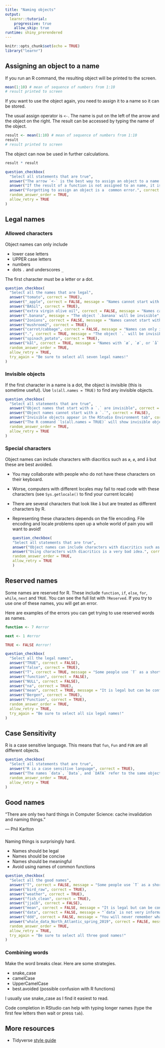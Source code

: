 ```yaml
---
title: "Naming objects"
output: 
  learnr::tutorial:
    progressive: true
    allow_skip: true
runtime: shiny_prerendered
---
```

  
  ```r
knitr::opts_chunk$set(echo = TRUE)
library("learnr")
```

## Assigning an object to a name

If you run an R command, the resulting object will be printed to the screen.

```r
mean(1:10) # mean of sequence of numbers from 1:10
# result printed to screen
```

If you want to use the object again, you need to assign it to a name so it can be stored.

The usual assign operator is `<-`. 
The name is put on the left of the arrow and the object on the right.
The result can be accessed by typing the name of the object.

```r
result <- mean(1:10) # mean of sequence of numbers from 1:10
result
# result printed to screen
```

The object can now be used in further calculations.

```r
result * result
```


```r
question_checkbox(
  "Select all statements that are true",
  answer("The arrow `<-` is the best way to assign an object to a name.", correct = TRUE),
  answer("If the result of a function is not assigned to an name, it is printed to the screen and lost.", correct = TRUE),
  answer("Forgetting to assign an object is a  common error.", correct = TRUE),
  random_answer_order = TRUE,
  allow_retry = TRUE
)
```

## Legal names

### Allowed characters

Object names can only include

- lower case letters
- UPPER case letters
- numbers
- dots `.` and underscores `_`

The first character must be a letter or a dot.

```r
question_checkbox(
  "Select all the names that are legal",
  answer("tomato", correct = TRUE),
  answer("_apple", correct = FALSE, message = "Names cannot start with an underscore"),
  answer("BASil", correct = TRUE),
  answer("extra virgin olive oil", correct = FALSE, message = "Names cannot include spaces"),
  answer(".banana", message = "The object `.banana` will be invisible", correct = TRUE),
  answer("2onions", correct = FALSE, message = "Names cannot start with a number"),
  answer("mushroom2", correct = TRUE),
  answer("carrot/cabbage", correct = FALSE, message = "Names can only include letters, numbers, `.` and `_`"),
  answer(".", correct = TRUE, message = "The object `.` will be invisible"),
  answer("spinach_potato", correct = TRUE),
  answer("kål", correct = TRUE, message = "Names with `æ`, `ø`, or `å` are legal but can cause huge problems with locale. Avoid."),
  random_answer_order = TRUE,
  allow_retry = TRUE,
  try_again = "Be sure to select all seven legal names!"
)
```

### Invisible objects

If the first character in a name is a dot, the object is invisible (this is sometime useful). 
Use `ls(all.names = TRUE)` to find any invisible objects. 

```r
question_checkbox(
  "Select all statements that are true",
  answer("Object names that start with a `.` are invisible", correct = TRUE),
  answer("Object names cannot start with a `.`", correct = FALSE),
  answer("Invisible objects appear in the RStudio Environment tab", correct = FALSE),
  answer("The R command `ls(all.names = TRUE)` will show invisible objects", correct = TRUE),
  random_answer_order = TRUE,
  allow_retry = TRUE
)
```

### Special characters

Object names can include characters with diacritics such as `æ`, `ø`, and `å` but these are best avoided. 

- You may collaborate with people who do not have these characters on their keyboard.
- Worse, computers with different locales may fail to read code with these characters (see `Sys.getlocale()` to find your current locale)
- There are several characters that look like `å` but are treated as different characters by R.
- Representing these characters depends on the file encoding. 
File encoding and locale problems open up a whole world of pain you will want to avoid!
  
  ```r
question_checkbox(
  "Select all statements that are true",
  answer("Object names can include characters with diacritics such as `ø` and `å`.", correct = TRUE),
  answer("Using characters with diacritics is a very bad idea.", correct = TRUE),
  random_answer_order = TRUE,
  allow_retry = TRUE
)
```

## Reserved names

Some names are reserved for R.
These include `function`, `if`, `else`, `for`, `while`, `next` and `TRUE`. 
You can see the full list with `?Reserved`.
If you try to use one of these names, you will get an error.

Here are examples of the errors you can get trying to use reserved words as names.
```r
function <- 7 #error
```
```r
next <- 1 #error
```
```r
TRUE <- FALSE #error!
```


```r
question_checkbox(
  "Select all the legal names",
  answer("TRUE", correct = FALSE),
  answer("false", correct = TRUE),
  answer("T", correct = TRUE, message = "Some people use `T` as a shortcut for TRUE. Using `T` as an object name will ruin their code."),
  answer("function", correct = FALSE),
  answer("NULL", correct = FALSE),
  answer("na", correct = TRUE),
  answer("mean", correct = TRUE, message = "It is legal but can be confusing to give objects the same name existing R functions such as `mean`"),
  answer("Bergen", correct = TRUE),
  answer("Function", correct = TRUE),
  random_answer_order = TRUE,
  allow_retry = TRUE,
  try_again = "Be sure to select all six legal names!"
)
```

## Case Sensitivity

R is a case sensitive language. 
This means that `fun`, `Fun` and `FUN` are all different objects.

```r
question_checkbox(
  "Select all statements that are true",
  answer("R is a case sensitive language", correct = TRUE),
  answer("The names `data`, `Data`, and `DATA` refer to the same object.", correct = FALSE),
  random_answer_order = TRUE,
  allow_retry = TRUE
)
```

## Good names

“There are only two hard things in Computer Science: cache invalidation and naming things.”

— Phil Karlton

###

Naming things is surprisingly hard.

- Names should be legal
- Names should be concise
- Names should be meaningful
- Avoid using names of common functions

```r
question_checkbox(
  "Select all the good names",
  answer("T", correct = FALSE, message = "Some people use `T` as a shortcut for TRUE. Using `T` as an object name will ruin their code."),
  answer("bird_raw", correct = TRUE),
  answer("weather", correct = TRUE),
  answer("fish_clean", correct = TRUE),
  answer("jja1b", correct = FALSE),
  answer("mean", correct = FALSE, message = "It is legal but can be confusing to give objects the same name existing R functions such as `mean`"),
  answer("data", correct = FALSE, message = "`data` is not very informative, especially if you have multiple datasets to analyse"),
  answer("ddd", correct = FALSE, message = "You will never remember what `ddd` represents."),
  answer("whale_data_North_Atlantic_spring_2019", correct = FALSE, message = "Name is rather long"),
  random_answer_order = TRUE,
  allow_retry = TRUE,
  try_again = "Be sure to select all three good names!"
)
```

### Combining words

Make the word breaks clear. Here are some strategies. 

- snake_case
- camelCase
- UpperCamelCase
- best.avoided (possible confusion with R functions)

I usually use snake_case as I find it easiest to read.

Code completion in RStudio can help with typing longer names (type the first few letters then wait or press `tab`).

## More resources

- Tidyverse [style guide](https://style.tidyverse.org/syntax.html#object-names)